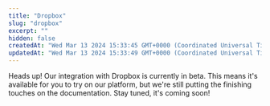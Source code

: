 ```yaml
---
title: "Dropbox"
slug: "dropbox"
excerpt: ""
hidden: false
createdAt: "Wed Mar 13 2024 15:33:45 GMT+0000 (Coordinated Universal Time)"
updatedAt: "Wed Mar 13 2024 15:33:49 GMT+0000 (Coordinated Universal Time)"
---
```

Heads up! Our integration with Dropbox is currently in beta. This means it's available for you to try on our platform, but we're still putting the finishing touches on the documentation. Stay tuned, it's coming soon!
